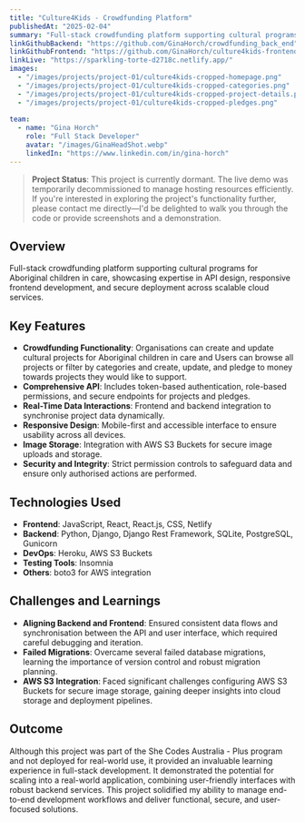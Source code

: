 ```yaml
---
title: "Culture4Kids - Crowdfunding Platform"
publishedAt: "2025-02-04"
summary: "Full-stack crowdfunding platform supporting cultural programs for Aboriginal children in care, showcasing expertise in API design, responsive frontend development, and secure deployment across scalable cloud services."
linkGithubBackend: "https://github.com/GinaHorch/crowdfunding_back_end"
linkGithubFrontend: "https://github.com/GinaHorch/culture4kids-frontend"
linkLive: "https://sparkling-torte-d2718c.netlify.app/"
images:
  - "/images/projects/project-01/culture4kids-cropped-homepage.png"
  - "/images/projects/project-01/culture4kids-cropped-categories.png"
  - "/images/projects/project-01/culture4kids-cropped-project-details.png"
  - "/images/projects/project-01/culture4kids-cropped-pledges.png"
  
team:
  - name: "Gina Horch"
    role: "Full Stack Developer"
    avatar: "/images/GinaHeadShot.webp"
    linkedIn: "https://www.linkedin.com/in/gina-horch"
---
```


> **Project Status**: This project is currently dormant. The live demo was temporarily decommissioned to manage hosting resources efficiently. If you're interested in exploring the project's functionality further, please contact me directly—I'd be delighted to walk you through the code or provide screenshots and a demonstration.

## Overview

Full-stack crowdfunding platform supporting cultural programs for Aboriginal children in care, showcasing expertise in API design, responsive frontend development, and secure deployment across scalable cloud services.

## Key Features

- **Crowdfunding Functionality**: Organisations can create and update cultural projects for Aboriginal children in care and Users can browse all projects or filter by categories and create, update, and pledge to money towards projects they would like to support.
- **Comprehensive API**: Includes token-based authentication, role-based permissions, and secure endpoints for projects and pledges.
- **Real-Time Data Interactions**: Frontend and backend integration to synchronise project data dynamically.
- **Responsive Design**: Mobile-first and accessible interface to ensure usability across all devices.
- **Image Storage**: Integration with AWS S3 Buckets for secure image uploads and storage.
- **Security and Integrity**: Strict permission controls to safeguard data and ensure only authorised actions are performed.

## Technologies Used

- **Frontend**: JavaScript, React, React.js, CSS, Netlify
- **Backend**: Python, Django, Django Rest Framework, SQLite, PostgreSQL, Gunicorn
- **DevOps**: Heroku, AWS S3 Buckets
- **Testing Tools**: Insomnia
- **Others**: boto3 for AWS integration

## Challenges and Learnings

- **Aligning Backend and Frontend**: Ensured consistent data flows and synchronisation between the API and user interface, which required careful debugging and iteration.
- **Failed Migrations**: Overcame several failed database migrations, learning the importance of version control and robust migration planning.
- **AWS S3 Integration**: Faced significant challenges configuring AWS S3 Buckets for secure image storage, gaining deeper insights into cloud storage and deployment pipelines.

## Outcome

Although this project was part of the She Codes Australia - Plus program and not deployed for real-world use, it provided an invaluable learning experience in full-stack development. It demonstrated the potential for scaling into a real-world application, combining user-friendly interfaces with robust backend services. This project solidified my ability to manage end-to-end development workflows and deliver functional, secure, and user-focused solutions.